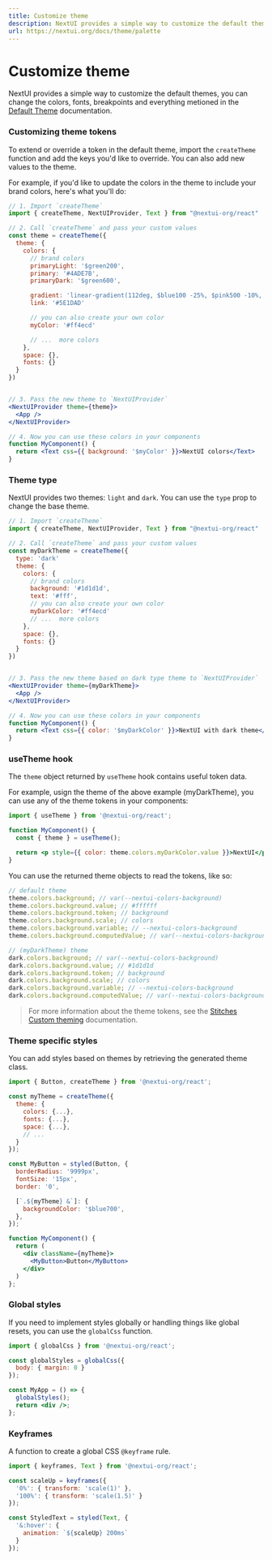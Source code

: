 ```yaml
---
title: Customize theme
description: NextUI provides a simple way to customize the default themes.
url: https://nextui.org/docs/theme/palette
---
```


# Customize theme

NextUI provides a simple way to customize the default themes, you can change the colors, fonts, breakpoints and everything metioned
in the [Default Theme](/docs/theme/default-theme) documentation.

<CarbonAd />

<Spacer y={2} />

### Customizing theme tokens

To extend or override a token in the default theme, import the `createTheme` function and add the keys you'd like to override.
You can also add new values to the theme.

For example, if you'd like to update the colors in the theme to include your brand colors, here's what you'll do:

```jsx
// 1. Import `createTheme`
import { createTheme, NextUIProvider, Text } from "@nextui-org/react"

// 2. Call `createTheme` and pass your custom values
const theme = createTheme({
  theme: {
    colors: {
      // brand colors
      primaryLight: '$green200',
      primary: '#4ADE7B',
      primaryDark: '$green600',

      gradient: 'linear-gradient(112deg, $blue100 -25%, $pink500 -10%, $purple500 80%)',
      link: '#5E1DAD'

      // you can also create your own color
      myColor: '#ff4ecd'

      // ...  more colors
    },
    space: {},
    fonts: {}
  }
})


// 3. Pass the new theme to `NextUIProvider`
<NextUIProvider theme={theme}>
  <App />
</NextUIProvider>

// 4. Now you can use these colors in your components
function MyComponent() {
  return <Text css={{ background: '$myColor' }}>NextUI colors</Text>
}
```

### Theme type

NextUI provides two themes: `light` and `dark`. You can use the `type` prop to change the base theme.

```jsx
// 1. Import `createTheme`
import { createTheme, NextUIProvider, Text } from "@nextui-org/react"

// 2. Call `createTheme` and pass your custom values
const myDarkTheme = createTheme({
  type: 'dark'
  theme: {
    colors: {
      // brand colors
      background: '#1d1d1d',
      text: '#fff',
      // you can also create your own color
      myDarkColor: '#ff4ecd'
      // ...  more colors
    },
    space: {},
    fonts: {}
  }
})


// 3. Pass the new theme based on dark type theme to `NextUIProvider`
<NextUIProvider theme={myDarkTheme}>
  <App />
</NextUIProvider>

// 4. Now you can use these colors in your components
function MyComponent() {
  return <Text css={{ color: '$myDarkColor' }}>NextUI with dark theme</Text>
}
```

### useTheme hook

The `theme` object returned by `useTheme` hook contains useful token data.

For example, usign the theme of the above example (myDarkTheme), you can use any of the theme tokens in your components:

```jsx
import { useTheme } from '@nextui-org/react';

function MyComponent() {
  const { theme } = useTheme();

  return <p style={{ color: theme.colors.myDarkColor.value }}>NextUI</p>;
}
```

You can use the returned theme objects to read the tokens, like so:

```jsx
// default theme
theme.colors.background; // var(--nextui-colors-background)
theme.colors.background.value; // #ffffff
theme.colors.background.token; // background
theme.colors.background.scale; // colors
theme.colors.background.variable; // --nextui-colors-background
theme.colors.background.computedValue; // var(--nextui-colors-background)

// (myDarkTheme) theme
dark.colors.background; // var(--nextui-colors-background)
dark.colors.background.value; // #1d1d1d
dark.colors.background.token; // background
dark.colors.background.scale; // colors
dark.colors.background.variable; // --nextui-colors-background
dark.colors.background.computedValue; // var(--nextui-colors-background)
```

> For more information about the theme tokens, see the [Stitches Custom theming](https://stitches.dev/docs/theming) documentation.

### Theme specific styles

You can add styles based on themes by retrieving the generated theme class.

```jsx
import { Button, createTheme } from '@nextui-org/react';

const myTheme = createTheme({
  theme: {
    colors: {...},
    fonts: {...},
    space: {...},
    // ...
  }
});

const MyButton = styled(Button, {
  borderRadius: '9999px',
  fontSize: '15px',
  border: '0',

  [`.${myTheme} &`]: {
    backgroundColor: '$blue700',
  },
});

function MyComponent() {
  return (
    <div className={myTheme}>
      <MyButton>Button</MyButton>
    </div>
  )
};

```

### Global styles

If you need to implement styles globally or handling things like global resets, you can use the
`globalCss` function.

```jsx
import { globalCss } from '@nextui-org/react';

const globalStyles = globalCss({
  body: { margin: 0 }
});

const MyApp = () => {
  globalStyles();
  return <div />;
};
```

### Keyframes

A function to create a global CSS `@keyframe` rule.

```jsx
import { keyframes, Text } from '@nextui-org/react';

const scaleUp = keyframes({
  '0%': { transform: 'scale(1)' },
  '100%': { transform: 'scale(1.5)' }
});

const StyledText = styled(Text, {
  '&:hover': {
    animation: `${scaleUp} 200ms`
  }
});
```
